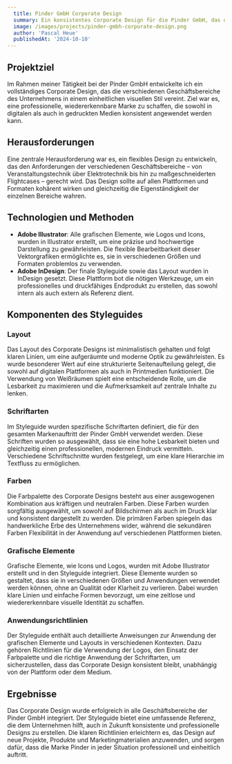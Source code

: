 ```yaml
---
  title: Pinder GmbH Corporate Design
  summary: Ein konsistentes Corporate Design für die Pinder GmbH, das die visuellen Anforderungen verschiedener Geschäftsbereiche vereint. Erstellt mit Adobe Illustrator und InDesign, bietet der Styleguide flexible und professionelle Gestaltungslösungen für digitale und gedruckte Medien.
  image: /images/projects/pinder-gmbh-corporate-design.png
  author: 'Pascal Heue'
  publishedAt: '2024-10-10'
---
```


## Projektziel

Im Rahmen meiner Tätigkeit bei der Pinder GmbH entwickelte ich ein vollständiges Corporate Design, das die verschiedenen Geschäftsbereiche des Unternehmens in einem einheitlichen visuellen Stil vereint. Ziel war es, eine professionelle, wiedererkennbare Marke zu schaffen, die sowohl in digitalen als auch in gedruckten Medien konsistent angewendet werden kann.

## Herausforderungen

Eine zentrale Herausforderung war es, ein flexibles Design zu entwickeln, das den Anforderungen der verschiedenen Geschäftsbereiche – von Veranstaltungstechnik über Elektrotechnik bis hin zu maßgeschneiderten Flightcases – gerecht wird. Das Design sollte auf allen Plattformen und Formaten kohärent wirken und gleichzeitig die Eigenständigkeit der einzelnen Bereiche wahren.

## Technologien und Methoden

- **Adobe Illustrator**: Alle grafischen Elemente, wie Logos und Icons, wurden in Illustrator erstellt, um eine präzise und hochwertige Darstellung zu gewährleisten. Die flexible Bearbeitbarkeit dieser Vektorgrafiken ermöglichte es, sie in verschiedenen Größen und Formaten problemlos zu verwenden.
- **Adobe InDesign**: Der finale Styleguide sowie das Layout wurden in InDesign gesetzt. Diese Plattform bot die nötigen Werkzeuge, um ein professionelles und druckfähiges Endprodukt zu erstellen, das sowohl intern als auch extern als Referenz dient.

## Komponenten des Styleguides

### Layout

Das Layout des Corporate Designs ist minimalistisch gehalten und folgt klaren Linien, um eine aufgeräumte und moderne Optik zu gewährleisten. Es wurde besonderer Wert auf eine strukturierte Seitenaufteilung gelegt, die sowohl auf digitalen Plattformen als auch in Printmedien funktioniert. Die Verwendung von Weißräumen spielt eine entscheidende Rolle, um die Lesbarkeit zu maximieren und die Aufmerksamkeit auf zentrale Inhalte zu lenken.

### Schriftarten

Im Styleguide wurden spezifische Schriftarten definiert, die für den gesamten Markenauftritt der Pinder GmbH verwendet werden. Diese Schriften wurden so ausgewählt, dass sie eine hohe Lesbarkeit bieten und gleichzeitig einen professionellen, modernen Eindruck vermitteln. Verschiedene Schriftschnitte wurden festgelegt, um eine klare Hierarchie im Textfluss zu ermöglichen.

### Farben

Die Farbpalette des Corporate Designs besteht aus einer ausgewogenen Kombination aus kräftigen und neutralen Farben. Diese Farben wurden sorgfältig ausgewählt, um sowohl auf Bildschirmen als auch im Druck klar und konsistent dargestellt zu werden. Die primären Farben spiegeln das handwerkliche Erbe des Unternehmens wider, während die sekundären Farben Flexibilität in der Anwendung auf verschiedenen Plattformen bieten.

### Grafische Elemente

Grafische Elemente, wie Icons und Logos, wurden mit Adobe Illustrator erstellt und in den Styleguide integriert. Diese Elemente wurden so gestaltet, dass sie in verschiedenen Größen und Anwendungen verwendet werden können, ohne an Qualität oder Klarheit zu verlieren. Dabei wurden klare Linien und einfache Formen bevorzugt, um eine zeitlose und wiedererkennbare visuelle Identität zu schaffen.

### Anwendungsrichtlinien

Der Styleguide enthält auch detaillierte Anweisungen zur Anwendung der grafischen Elemente und Layouts in verschiedenen Kontexten. Dazu gehören Richtlinien für die Verwendung der Logos, den Einsatz der Farbpalette und die richtige Anwendung der Schriftarten, um sicherzustellen, dass das Corporate Design konsistent bleibt, unabhängig von der Plattform oder dem Medium.

## Ergebnisse

Das Corporate Design wurde erfolgreich in alle Geschäftsbereiche der Pinder GmbH integriert. Der Styleguide bietet eine umfassende Referenz, die dem Unternehmen hilft, auch in Zukunft konsistente und professionelle Designs zu erstellen. Die klaren Richtlinien erleichtern es, das Design auf neue Projekte, Produkte und Marketingmaterialien anzuwenden, und sorgen dafür, dass die Marke Pinder in jeder Situation professionell und einheitlich auftritt.